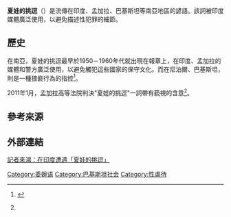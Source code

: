 '''夏娃的挑逗'''（'''{{lang-en|Eve teasing}}'''）是流傳在印度、孟加拉、巴基斯坦等南亞地區的諺語。該詞被印度媒體廣泛使用，以避免描述性犯罪的細節。

== 歷史 ==
在南亞，夏娃的挑逗最早於1950－1960年代就出現在報章上，在印度、孟加拉的媒體和警方廣泛使用，以避免觸犯這些國家的保守文化。而在尼泊爾、巴基斯坦，則是一種猥褻行為的指控<ref name="mediachinese">{{zh-hk}} {{cite web |title=印度‧拒絕夏娃的挑逗 |url=http://www.mediachinese.com/node/26738 |publisher=世華媒體 |date=2011-04-27 |accessdate=2013-10-29 |archive-date=2011-08-26 |archive-url=https://web.archive.org/web/20110826083743/http://www.mediachinese.com/node/26738 |dead-url=no }}</ref>。

2011年1月，孟加拉高等法院判決"夏娃的挑逗"一詞帶有藐視的含意<ref name="mediachinese"/>。

== 參考來源 ==
<references/>

== 外部連結 ==
[http://www.bbc.co.uk/zhongwen/trad/fooc/2012/01/120127_fooc_india_eve_teasing.shtml 記者來鴻：在印度遭遇「夏娃的挑逗」] {{Wayback|url=http://www.bbc.co.uk/zhongwen/trad/fooc/2012/01/120127_fooc_india_eve_teasing.shtml |date=20120811002135 }}

[[Category:委婉语|Category:委婉语]]
[[Category:巴基斯坦社会|Category:巴基斯坦社会]]
[[Category:性虐待|Category:性虐待]]